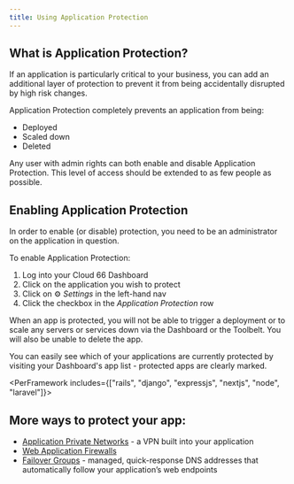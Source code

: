 ```yaml
---
title: Using Application Protection
---
```


## What is Application Protection?

If an application is particularly critical to your business, you can add an additional layer of protection to prevent it from being accidentally disrupted by high risk changes. 

Application Protection completely prevents an application from being:

- Deployed
- Scaled down
- Deleted

<Callout type="warning" title="Minimise admin rights">
Any user with admin rights can both enable and disable Application Protection. This level of access should be extended to as few people as possible. 
</Callout>

## Enabling Application Protection

In order to enable (or disable) protection, you need to be an administrator on the application in question.

To enable Application Protection:

1. Log into your Cloud 66 Dashboard
2. Click on the application you wish to protect
3. Click on ⚙️ *Settings* in the left-hand nav
4. Click the checkbox in the *Application Protection* row

When an app is protected, you will not be able to trigger a deployment or to scale any servers or services down via the Dashboard or the Toolbelt. You will also be unable to delete the app. 

You can easily see which of your applications are currently protected by visiting your Dashboard's app list - protected apps are clearly marked.

<PerFramework includes={["rails", "django", "expressjs", "nextjs", "node", "laravel"]}>
## More ways to protect your app:

- [Application Private Networks](/docs/security/using-application-private-networks) - a VPN built into your application
- [Web Application Firewalls](/docs/security/web-application-firewalls)
- [Failover Groups](/docs/failover-groups/failover-groups) - managed, quick-response DNS addresses that automatically follow your application’s web endpoints
</PerFramework>